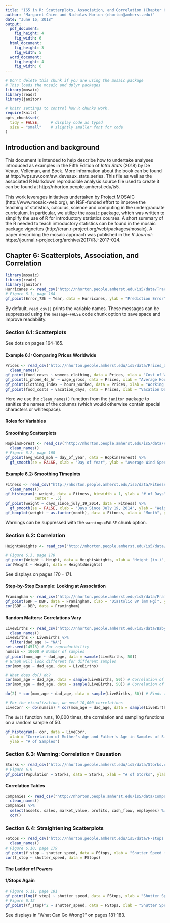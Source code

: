 ```yaml
---
title: "IS5 in R: Scatterplots, Association, and Correlation (Chapter 6)"
author: "Margaret Chien and Nicholas Horton (nhorton@amherst.edu)"
date: "June 16, 2018"
output: 
  pdf_document:
    fig_height: 4
    fig_width: 6
  html_document:
    fig_height: 3
    fig_width: 5
  word_document:
    fig_height: 4
    fig_width: 6
---
```



```r
# Don't delete this chunk if you are using the mosaic package
# This loads the mosaic and dplyr packages
library(mosaic)
library(readr)
library(janitor)
```

```r
# knitr settings to control how R chunks work.
require(knitr)
opts_chunk$set(
  tidy = FALSE,     # display code as typed
  size = "small"    # slightly smaller font for code
)
```

## Introduction and background 

This document is intended to help describe how to undertake analyses introduced 
as examples in the Fifth Edition of *Intro Stats* (2018) by De Veaux, Velleman, and Bock.
More information about the book can be found at http://wps.aw.com/aw_deveaux_stats_series.  This
file as well as the associated R Markdown reproducible analysis source file used to create it can be found at http://nhorton.people.amherst.edu/is5.

This work leverages initiatives undertaken by Project MOSAIC (http://www.mosaic-web.org), an NSF-funded effort to improve the teaching of statistics, calculus, science and computing in the undergraduate curriculum. In particular, we utilize the `mosaic` package, which was written to simplify the use of R for introductory statistics courses. A short summary of the R needed to teach introductory statistics can be found in the mosaic package vignettes (http://cran.r-project.org/web/packages/mosaic).  A paper describing the mosaic approach was published in the *R Journal*: https://journal.r-project.org/archive/2017/RJ-2017-024.

## Chapter 6: Scatterplots, Association, and Correlation

```r
library(mosaic)
library(readr)
library(janitor)
Hurricanes <- read_csv("http://nhorton.people.amherst.edu/is5/data/Tracking_hurricanes_2015.csv")
# Figure 6.1, page 164
gf_point(Error_72h ~ Year, data = Hurricanes, ylab = "Prediction Error")
```

By default, `read_csv()` prints the variable names. These messages can be suppressed using the `message=FALSE` code chunk option to save space and improve readability.  

### Section 6.1: Scatterplots

See dots on pages 164-165.

#### Example 6.1: Comparing Prices Worldwide

```r
Prices <- read_csv("http://nhorton.people.amherst.edu/is5/data/Prices_and_Earnings.csv") %>%
  clean_names()
gf_point(food_costs ~ womens_clothing, data = Prices, xlab = "Cost of Women's Clothes", ylab = "Food Costs ($)")
gf_point(i_phone_4s_hr ~ wage_gross, data = Prices, xlab = "Average Hourly Wage", ylab = "Hours to Earn an iPhone 4S")
gf_point(clothing_index ~ hours_worked, data = Prices, xlab = "Working Hours", ylab = "Clothes Index")
gf_point(food_costs ~ vacation_days, data = Prices, xlab = "Vacation Days (per year)", ylab = "Food Costs ($)")
```

Here we use the `clean_names()` function from the `janitor` package to sanitize the names of the columns (which would otherwise contain special characters or whitespace).   

#### Roles for Variables

#### Smoothing Scatterplots

```r
HopkinsForest <- read_csv("http://nhorton.people.amherst.edu/is5/data/Hopkins_Forest.csv") %>%
  clean_names()
# Figure 6.2, page 168
gf_point(avg_wind_mph ~ day_of_year, data = HopkinsForest) %>%
  gf_smooth(se = FALSE, xlab = "Day of Year", ylab = "Average Wind Speed (mph)")
```

#### Example 6.2: Smoothing Timeplots

```r
Fitness <- read_csv("http://nhorton.people.amherst.edu/is5/data/Fitness_data.csv") %>%
  clean_names()
gf_histogram(~ weight, data = Fitness, binwidth = 1, ylab = "# of Days", xlab = "Weight (lb)",
             center = .5)
gf_point(weight ~ days_since_july_19_2014, data = Fitness) %>%
  gf_smooth(se = FALSE, xlab = "Days Since July 19, 2014", ylab = "Weight (lb)")
gf_boxplot(weight ~ as.factor(month), data = Fitness, xlab = "Month", ylab = "Weight (lb)")
```

Warnings can be suppressed with the `warnings=FALSE` chunk option.  

### Section 6.2: Correlation

```r
HeightsWeights <- read_csv("http://nhorton.people.amherst.edu/is5/data/Heights_and_weights.csv")

# Figure 6.3, page 170
gf_point(Weight ~ Height, data = HeightsWeights, xlab = "Height (in.)", ylab = "Weight (lb)")
cor(Weight ~ Height, data = HeightsWeights)
```

See displays on pages 170 - 171.

#### Step-by-Step Example: Looking at Association

```r
Framingham <- read_csv("http://nhorton.people.amherst.edu/is5/data/Framingham.csv")
gf_point(SBP ~ DBP, data = Framingham, xlab = "Diastolic BP (mm Hg)", ylab = "Systolic BP (mm Hg)")
cor(SBP ~ DBP, data = Framingham)
```

#### Random Matters: Correlations Vary

```r
LiveBirths <- read_csv("http://nhorton.people.amherst.edu/is5/data/Babysamp_98.csv") %>%
  clean_names()
LiveBirths <- LiveBirths %>%
  filter(dad_age != "NA")
set.seed(14513) # For reproducibility
numsim <- 10000 # Number of samples
gf_point(mom_age ~ dad_age, data = sample(LiveBirths, 50))
# Graph will look different for different samples
cor(mom_age ~ dad_age, data = LiveBirths)

# What does do() do?
cor(mom_age ~ dad_age, data = sample(LiveBirths, 50)) # Correlation of one random sample
cor(mom_age ~ dad_age, data = sample(LiveBirths, 50)) # Correlation of another random sample

do(2) * cor(mom_age ~ dad_age, data = sample(LiveBirths, 50)) # Finds the correlation twice

# For the visualization, we need 10,000 correlations
LiveCorr <- do(numsim) * cor(mom_age ~ dad_age, data = sample(LiveBirths, 50))
```

The `do()` function runs, 10,000 times, the correlation and sampling functions on a random sample of 50.  

```r
gf_histogram(~ cor, data = LiveCorr, 
  xlab = "Correlation of Mother's Age and Father's Age in Samples of Size 50", 
  ylab = "# of Samples")
```

### Section 6.3: Warning: Correlation $\neq$ Causation

```r
Storks <- read_csv("http://nhorton.people.amherst.edu/is5/data/Storks.csv")
# Figure 6.9
gf_point(Population ~ Storks, data = Storks, xlab = "# of Storks", ylab = "Human Population")
```

#### Correlation Tables

```r
Companies <- read_csv("http://nhorton.people.amherst.edu/is5/data/Companies.csv") %>%
  clean_names()
Companies %>%
  select(assets, sales, market_value, profits, cash_flow, employees) %>%
  cor()
```

### Section 6.4: Straightening Scatterplots

```r
FStops <- read_csv("http://nhorton.people.amherst.edu/is5/data/F-stops.csv") %>%
  clean_names()
# Figure 6.10, page 179
gf_point(f_stop ~ shutter_speed, data = FStops, xlab = "Shutter Speed (sec)", ylab = "f/stop")
cor(f_stop ~ shutter_speed, data = FStops)
```

#### The Ladder of Powers

#### f/Stops Again

```r
# Figure 6.11, page 181
gf_point(log(f_stop) ~ shutter_speed, data = FStops, xlab = "Shutter Speed (sec)", ylab = "Log (f/stop)")
# Figure 6.12
gf_point((f_stop)^2 ~ shutter_speed, data = FStops, xlab = "Shutter Speed (sec)", ylab = "f/stop squared")
```

See displays in "What Can Go Wrong?" on pages 181-183.
